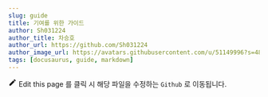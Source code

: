 ```yaml
---
slug: guide
title: 기여를 위한 가이드
author: Sh031224
author_title: 차승호
author_url: https://github.com/Sh031224
author_image_url: https://avatars.githubusercontent.com/u/51149996?s=48&v=4
tags: [docusaurus, guide, markdown]
---
```


<span>
	<svg
		fill="currentColor"
		height="1.2em"
		width="1.2em"
		preserveAspectRatio="xMidYMid meet"
		role="img"
		viewBox="0 0 40 40"
		class="iconEdit_node_modules-@docusaurus-theme-classic-lib-next-theme-IconEdit-"
		aria-label="Edit page"
	>
		<g>
			<path d="m34.5 11.7l-3 3.1-6.3-6.3 3.1-3q0.5-0.5 1.2-0.5t1.1 0.5l3.9 3.9q0.5 0.4 0.5 1.1t-0.5 1.2z m-29.5 17.1l18.4-18.5 6.3 6.3-18.4 18.4h-6.3v-6.2z"></path>
		</g>
	</svg>
	Edit this page
</span>
를 클릭 시 해당 파일을 수정하는 <code>Github</code> 로 이동됩니다.
